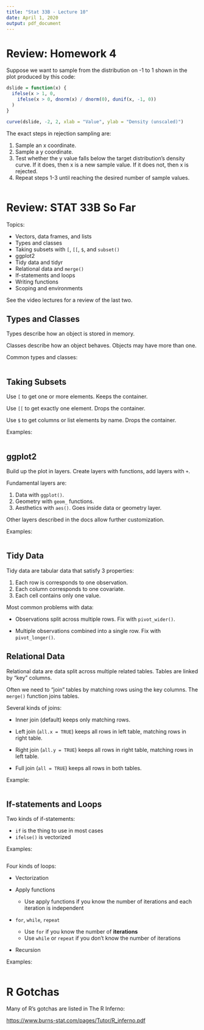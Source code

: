 ```yaml
---
title: "Stat 33B - Lecture 10"
date: April 1, 2020
output: pdf_document
---
```


Review: Homework 4
==================

Suppose we want to sample from the distribution on -1 to 1 shown in the plot
produced by this code:
```r
dslide = function(x) {
  ifelse(x > 1, 0,
    ifelse(x > 0, dnorm(x) / dnorm(0), dunif(x, -1, 0))
  )
}

curve(dslide, -2, 2, xlab = "Value", ylab = "Density (unscaled)")
```

The exact steps in rejection sampling are:

1. Sample an x coordinate.
2. Sample a y coordinate.
3. Test whether the y value falls below the target distribution's density
   curve. If it does, then x is a new sample value. If it does not, then x is
   rejected.
4. Repeat steps 1-3 until reaching the desired number of sample values.


```r

```

Review: STAT 33B So Far
=======================

Topics:

* Vectors, data frames, and lists
* Types and classes
* Taking subsets with `[`, `[[`, `$`, and `subset()`
* ggplot2
* Tidy data and tidyr
* Relational data and `merge()`
* If-statements and loops
* Writing functions
* Scoping and environments

See the video lectures for a review of the last two.

Types and Classes
-----------------

Types describe how an object is stored in memory.

Classes describe how an object behaves. Objects may have more than one.

Common types and classes:
```r

```


Taking Subsets
--------------

Use `[` to get one or more elements. Keeps the container.


Use `[[` to get exactly one element. Drops the container.


Use `$` to get columns or list elements by name. Drops the container.


Examples:
```r

```


ggplot2
-------

Build up the plot in layers. Create layers with functions, add layers with `+`.

Fundamental layers are:

1. Data with `ggplot()`.
2. Geometry with `geom_` functions.
3. Aesthetics with `aes()`. Goes inside data or geometry layer.

Other layers described in the docs allow further customization.

Examples:
```r

```


Tidy Data
---------

Tidy data are tabular data that satisfy 3 properties:

1. Each row is corresponds to one observation.
2. Each column corresponds to one covariate.
3. Each cell contains only one value.

Most common problems with data:

* Observations split across multiple rows. Fix with `pivot_wider()`.

* Multiple observations combined into a single row. Fix with `pivot_longer()`.


Relational Data
---------------

Relational data are data split across multiple related tables. Tables are
linked by "key" columns.

Often we need to "join" tables by matching rows using the key columns. The
`merge()` function joins tables.


Several kinds of joins:

* Inner join (default) keeps only matching rows.

* Left join (`all.x = TRUE`) keeps all rows in left table, matching rows in
  right table.

* Right join (`all.y = TRUE`) keeps all rows in right table, matching rows in
  left table.

* Full join (`all = TRUE`) keeps all rows in both tables.

Example:
```r

```


If-statements and Loops
-----------------------

Two kinds of if-statements:

* `if` is the thing to use in most cases
* `ifelse()` is vectorized

Examples:
```r

```

Four kinds of loops:

* Vectorization

* Apply functions
    + Use apply functions if you know the number of iterations and each
      iteration is independent

* `for`, `while`, `repeat`
    + Use `for` if you know the number of **iterations**
    * Use `while` or `repeat` if you don't know the number of iterations

* Recursion

Examples:
```r

```


R Gotchas
=========

Many of R's gotchas are listed in The R Inferno:

  <https://www.burns-stat.com/pages/Tutor/R_inferno.pdf>
